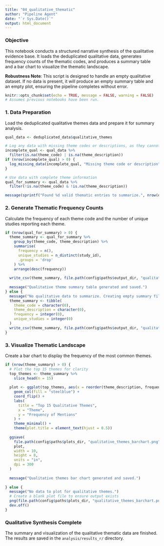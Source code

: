 ```yaml
---
title: "04_qualitative_thematic"
author: "Pipeline Agent"
date: "`r Sys.Date()`"
output: html_document
---
```


### Objective
This notebook conducts a structured narrative synthesis of the qualitative evidence base. It loads the deduplicated qualitative data, generates frequency counts of the thematic codes, and produces a summary table and a bar chart to visualize the thematic landscape.

**Robustness Note**: This script is designed to handle an empty qualitative dataset. If no data is present, it will produce an empty summary table and an empty plot, ensuring the pipeline completes without error.

```r
knitr::opts_chunk$set(echo = TRUE, message = FALSE, warning = FALSE)
# Assumes previous notebooks have been run.
```

### 1. Data Preparation
Load the deduplicated qualitative themes data and prepare it for summary analysis.

```r
qual_data <- deduplicated_data$qualitative_themes

# Log any data with missing theme codes or descriptions, as they cannot be analyzed.
incomplete_qual <- qual_data %>%
  filter(is.na(theme_code) | is.na(theme_description))
if (nrow(incomplete_qual) > 0) {
  log_missing_data(incomplete_qual, "Missing theme code or description", "Qualitative Thematic Analysis")
}

# Use data with complete theme information
qual_for_summary <- qual_data %>%
  filter(!is.na(theme_code) & !is.na(theme_description))

message(sprintf("Found %d valid thematic entries to summarize.", nrow(qual_for_summary)))
```

### 2. Generate Thematic Frequency Counts
Calculate the frequency of each theme code and the number of unique studies reporting each theme.

```r
if (nrow(qual_for_summary) > 0) {
  theme_summary <- qual_for_summary %>%
    group_by(theme_code, theme_description) %>%
    summarise(
      frequency = n(),
      unique_studies = n_distinct(study_id),
      .groups = 'drop'
    ) %>%
    arrange(desc(frequency))
  
  write_csv(theme_summary, file.path(config$paths$output_dir, "qualitative_theme_summary.csv"))
  
  message("Qualitative theme summary table generated and saved.")
} else {
  message("No qualitative data to summarize. Creating empty summary file.")
  theme_summary <- tibble(
    theme_code = character(0),
    theme_description = character(0),
    frequency = integer(0),
    unique_studies = integer(0)
  )
  write_csv(theme_summary, file.path(config$paths$output_dir, "qualitative_theme_summary.csv"))
}
```

### 3. Visualize Thematic Landscape
Create a bar chart to display the frequency of the most common themes.

```r
if (nrow(theme_summary) > 0) {
  # Plot the top 15 themes for clarity
  top_themes <- theme_summary %>%
    slice_head(n = 15)
  
  plot <- ggplot(top_themes, aes(x = reorder(theme_description, frequency), y = frequency)) +
    geom_col(fill = "steelblue") +
    coord_flip() +
    labs(
      title = "Top 15 Qualitative Themes",
      x = "Theme",
      y = "Frequency of Mentions"
    ) +
    theme_minimal() +
    theme(plot.title = element_text(hjust = 0.5))
  
  ggsave(
    file.path(config$paths$plots_dir, "qualitative_themes_barchart.png"),
    plot,
    width = 10,
    height = 8,
    units = "in",
    dpi = 300
  )
  
  message("Qualitative themes bar chart generated and saved.")
  
} else {
  message("No data to plot for qualitative themes.")
  # Create a blank plot file to ensure output exists
  png(file.path(config$paths$plots_dir, "qualitative_themes_barchart.png"), width = 1, height = 1)
  dev.off()
}
```

### Qualitative Synthesis Complete
The summary and visualization of the qualitative thematic data are finished. The results are saved in the `analysis/results_r/` directory.
